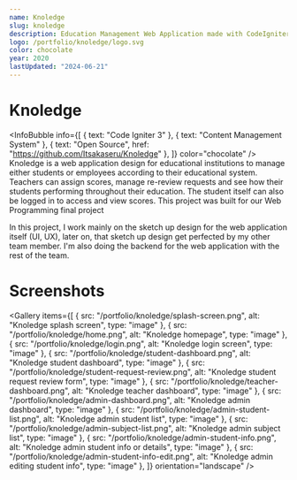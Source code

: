 ```yaml
---
name: Knoledge
slug: knoledge
description: Education Management Web Application made with CodeIgniter 3.
logo: /portfolio/knoledge/logo.svg
color: chocolate
year: 2020
lastUpdated: "2024-06-21"
---
```


# Knoledge
<InfoBubble
    info={[
        { text: "Code Igniter 3" },
        { text: "Content Management System" },
        { text: "Open Source", href: "https://github.com/Itsakaseru/Knoledge" },
    ]}
    color="chocolate"
/>
Knoledge is a web application design for educational institutions to manage either students or employees according to their educational system. Teachers can assign scores, manage re-review requests and see how their students performing throughout their education. The student itself can also be logged in to access and view scores. This project was built for our Web Programming final project

In this project, I work mainly on the sketch up design for the web application itself (UI, UX), later on, that sketch up design get perfected by my other team member. I'm also doing the backend for the web application with the rest of the team.

# Screenshots
<Gallery
    items={[
        {
            src: "/portfolio/knoledge/splash-screen.png",
            alt: "Knoledge splash screen",
            type: "image"
        },
        {
            src: "/portfolio/knoledge/home.png",
            alt: "Knoledge homepage",
            type: "image"
        },
        {
            src: "/portfolio/knoledge/login.png",
            alt: "Knoledge login screen",
            type: "image"
        },
        {
            src: "/portfolio/knoledge/student-dashboard.png",
            alt: "Knoledge student dashboard",
            type: "image"
        },
        {
            src: "/portfolio/knoledge/student-request-review.png",
            alt: "Knoledge student request review form",
            type: "image"
        },
        {
            src: "/portfolio/knoledge/teacher-dashboard.png",
            alt: "Knoledge teacher dashboard",
            type: "image"
        },
        {
            src: "/portfolio/knoledge/admin-dashboard.png",
            alt: "Knoledge admin dashboard",
            type: "image"
        },
        {
            src: "/portfolio/knoledge/admin-student-list.png",
            alt: "Knoledge admin student list",
            type: "image"
        },
        {
            src: "/portfolio/knoledge/admin-subject-list.png",
            alt: "Knoledge admin subject list",
            type: "image"
        },
        {
            src: "/portfolio/knoledge/admin-student-info.png",
            alt: "Knoledge admin student info or details",
            type: "image"
        },
        {
            src: "/portfolio/knoledge/admin-student-info-edit.png",
            alt: "Knoledge admin editing student info",
            type: "image"
        },
    ]}
    orientation="landscape"
/>